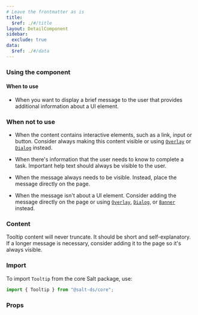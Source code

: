 ```yaml
---
# Leave the frontmatter as is
title:
  $ref: ./#/title
layout: DetailComponent
sidebar:
  exclude: true
data:
  $ref: ./#/data
---
```


### Using the component

#### When to use

- When you want to display a brief message to the user that provides additional information about a UI element.

### When not to use

- When the content contains interactive elements, such as a link, input or button. Consider always making this content visible or using [`Overlay`](../overlay) or [`Dialog`](../dialog) instead.

- When there's information that the user needs to know to complete a task. Important help text should always be visible to the user.

- When the message always needs to be visible. Instead, place the message directly on the page.

- When the message isn't about a UI element. Consider adding the message directly on the page or using [`Overlay`](../overlay), [`Dialog`](../dialog), or [`Banner`](../banner) instead.

### Content

Tooltip content will never truncate. It should be short and self-explanatory. If a longer message is necessary, consider adding it to the page so it's always visible.

### Import

To import `Tooltip` from the core Salt package, use:

```js
import { Tooltip } from "@salt-ds/core";
```

### Props

<PropsTable packageName="core" componentName="Tooltip" />
